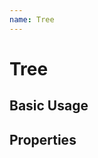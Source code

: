```yaml
---
name: Tree
---
```



# Tree

## Basic Usage

<Playground>
  <Tree items={[
  {
    "title": "another-building",
    "items": [
      {
        "title": "some-floor",
        "items": [
          {
            "title": "some-device"
          }
        ]
      },
      {
        "title": "--- Add floor ---",
      }
    ]
  },
  {
    "title": "gebouw",
    "collapsed": false,
    "items": [
      {
        "title": "some-floor",
        "items": [
          {
            "title": "some-device"
          }
        ]
      },
      {
        "title": "--- Add floor ---"
      }
    ]
  },
  {
    "title": "some-building",
    "items": [
      {
        "title": "some-floor",
        "items": [
          {
            "title": "some-device"
          }
        ]
      },
      {
        "title": "--- Add floor ---"
      }
    ]
  },
  {
    "title": "test-building",
    "items": [
      {
        "title": "some-floor",
        "items": [
          {
            "title": "some-device"
          }
        ]
      },
      {
        "title": "--- Add floor ---"
      }
    ]
  },
  {
    "title": "--- Add building ---"
  }
]} />
</Playground>

## Properties

<Props of={Tree}></Props>
